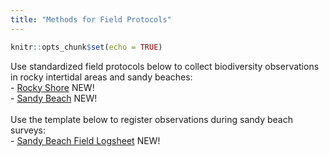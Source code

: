 ```yaml
---
title: "Methods for Field Protocols"
---
```


```r
knitr::opts_chunk$set(echo = TRUE)
```
Use standardized field protocols below to collect biodiversity observations in rocky intertidal areas and sandy beaches:<br> 
- [Rocky Shore](https://repository.oceanbestpractices.org/handle/11329/1143) NEW!<br>
- [Sandy Beach](protocols/Protocol_Final version proposal.pdf) NEW!
<br>
<br>
Use the template below to register observations during sandy beach surveys:<br>
- [Sandy Beach Field Logsheet](protocols/FieldForm_SandyBeach.xlsx) NEW!

